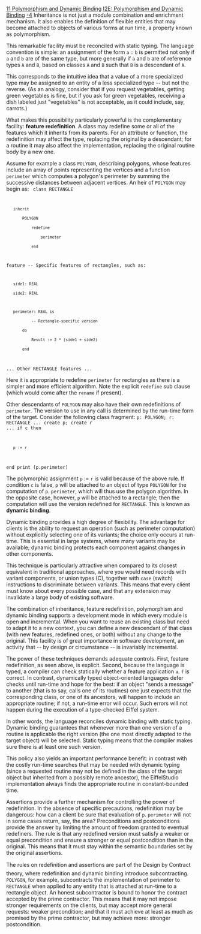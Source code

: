 [[Property:title|11 Polymorphism and Dynamic Binding]]
[[Property:link_title|I2E: Polymorphism and Dynamic Binding]]
[[Property:weight|-4]]
Inheritance is not just a module combination and enrichment mechanism. It also enables the definition of flexible entities that may become attached to objects of various forms at run time, a property known as polymorphism. 

This remarkable facility must be reconciled with static typing. The language convention is simple: an assignment of the form <code> a </code> <code> : </code> <code> b </code> is permitted not only if <code> a </code> and <code> b </code> are of the same type, but more generally if <code> a </code> and <code> b </code> are of reference types <code> A </code> and <code> B </code>, based on classes <code> A </code> and <code> B </code> such that <code> B </code> is a descendant of <code> A </code>. 

This corresponds to the intuitive idea that a value of a more specialized type may be assigned to an entity of a less specialized type -- but not the reverse. (As an analogy, consider that if you request vegetables, getting green vegetables is fine, but if you ask for green vegetables, receiving a dish labeled just "vegetables" is not acceptable, as it could include, say, carrots.)

What makes this possibility particularly powerful is the complementary facility: '''feature redefinition'''. A class may redefine some or all of the features which it inherits from its parents. For an attribute or function, the redefinition may affect the type, replacing the original by a descendant; for a routine it may also affect the implementation, replacing the original routine body by a new one. 

Assume for example a class <code> POLYGON </code>, describing polygons, whose features include an array of points representing the vertices and a function <code> perimeter </code> which computes a polygon's perimeter by summing the successive distances between adjacent vertices. An heir of <code> POLYGON </code> may begin as: 
<code>
class RECTANGLE
	inherit
		POLYGON
			redefine
				perimeter
			end

feature -- Specific features of rectangles, such as:

	side1: REAL
	side2: REAL

	perimeter: REAL is
			-- Rectangle-specific version
		do
			Result := 2 * (side1 + side2)
		end

... Other RECTANGLE features ...
</code>

Here it is appropriate to redefine <code> perimeter </code> for rectangles as there is a simpler and more efficient algorithm. Note the explicit <code> redefine </code> sub clause (which would come after the <code> rename </code> if present). 

Other descendants of <code> POLYGON </code> may also have their own redefinitions of <code> perimeter </code>. The version to use in any call is determined by the run-time form of the target. Consider the following class fragment: 
<code>p: POLYGON; r: RECTANGLE
... create p; create r ...
if c then
	p := r
end
print (p.perimeter)</code>

The polymorphic assignment <code> p </code> := <code> r </code> is valid because of the above rule. If condition <code> c </code> is false, <code> p </code> will be attached to an object of type <code> POLYGON </code> for the computation of <code> p </code>. <code> perimeter </code>, which will thus use the polygon algorithm. In the opposite case, however, <code> p </code> will be attached to a rectangle; then the computation will use the version redefined for <code> RECTANGLE </code>. This is known as '''dynamic binding'''. 

Dynamic binding provides a high degree of flexibility. The advantage for clients is the ability to request an operation (such as perimeter computation) without explicitly selecting one of its variants; the choice only occurs at run-time. This is essential in large systems, where many variants may be available; dynamic binding protects each component against changes in other components. 

This technique is particularly attractive when compared to its closest equivalent in traditional approaches, where you would need records with variant components, or union types (C), together with <code> case </code> (switch) instructions to discriminate between variants. This means that every client must know about every possible case, and that any extension may invalidate a large body of existing software. 

The combination of inheritance, feature redefinition, polymorphism and dynamic binding supports a development mode in which every module is open and incremental. When you want to reuse an existing class but need to adapt it to a new context, you can define a new descendant of that class (with new features, redefined ones, or both) without any change to the original. This facility is of great importance in software development, an activity that -- by design or circumstance -- is invariably incremental. 

The power of these techniques demands adequate controls. First, feature redefinition, as seen above, is explicit. Second, because the language is typed, a compiler can check statically whether a feature application <code> a </code>. <code> f </code> is correct. In contrast, dynamically typed object-oriented languages defer checks until run-time and hope for the best: if an object "sends a message" to another (that is to say, calls one of its routines) one just expects that the corresponding class, or one of its ancestors, will happen to include an appropriate routine; if not, a run-time error will occur. Such errors will not happen during the execution of a type-checked Eiffel system. 

In other words, the language reconciles dynamic binding with static typing. Dynamic binding guarantees that whenever more than one version of a routine is applicable the right version (the one most directly adapted to the target object) will be selected. Static typing means that the compiler makes sure there is at least one such version. 

This policy also yields an important performance benefit: in contrast with the costly run-time searches that may be needed with dynamic typing (since a requested routine may not be defined in the class of the target object but inherited from a possibly remote ancestor), the EiffelStudio implementation always finds the appropriate routine in constant-bounded time. 

Assertions provide a further mechanism for controlling the power of redefinition. In the absence of specific precautions, redefinition may be dangerous: how can a client be sure that evaluation of <code> p </code>. <code> perimeter </code> will not in some cases return, say, the area? Preconditions and postconditions provide the answer by limiting the amount of freedom granted to eventual redefiners. The rule is that any redefined version must satisfy a weaker or equal precondition and ensure a stronger or equal postcondition than in the original. This means that it must stay within the semantic boundaries set by the original assertions. 

The rules on redefinition and assertions are part of the Design by Contract&#153; theory, where redefinition and dynamic binding introduce subcontracting. <code> POLYGON </code>, for example, subcontracts the implementation of perimeter to <code> RECTANGLE </code> when applied to any entity that is attached at run-time to a rectangle object. An honest subcontractor is bound to honor the contract accepted by the prime contractor. This means that it may not impose stronger requirements on the clients, but may accept more general requests: weaker precondition; and that it must achieve at least as much as promised by the prime contractor, but may achieve more: stronger postcondition. 




